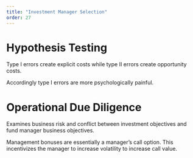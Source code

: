 ```yaml
---
title: "Investment Manager Selection"
order: 27
---
```


# Hypothesis Testing

Type I errors create explicit costs while type II errors create opportunity costs.

Accordingly type I errors are more psychologically painful.

# Operational Due Diligence

Examines business risk and conflict between investment objectives and fund manager business objectives. 

Management bonuses are essentially a manager's call option. This incentivizes the manager to increase volatility to increase call value.
